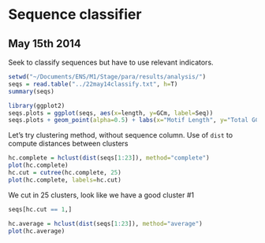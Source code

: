 # Sequence classifier #

## May 15th 2014 ##
Seek to classify sequences but have to use relevant indicators.
```r
setwd("~/Documents/ENS/M1/Stage/para/results/analysis/")
seqs = read.table("../22may14classify.txt", h=T)
summary(seqs)

library(ggplot2)
seqs.plots = ggplot(seqs, aes(x=length, y=GCm, label=Seq))
seqs.plots + geom_point(alpha=0.5) + labs(x="Motif Length", y="Total GC Content")
```

Let's try clustering method, without sequence column. Use of `dist` to compute distances between clusters
```r
hc.complete = hclust(dist(seqs[1:23]), method="complete")
plot(hc.complete)
hc.cut = cutree(hc.complete, 25)
plot(hc.complete, labels=hc.cut)
```
We cut in 25 clusters, look like we have a good cluster #1
```r
seqs[hc.cut == 1,]
```
```r
hc.average = hclust(dist(seqs[1:23]), method="average")
plot(hc.average)
```

